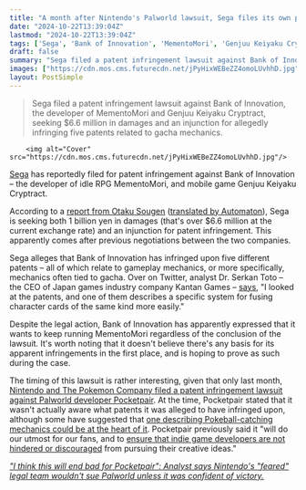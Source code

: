 ```yaml
---
title: "A month after Nintendo's Palworld lawsuit, Sega files its own patent infringement claim against idle RPG devs' gacha mechanics"
date: "2024-10-22T13:39:04Z"
lastmod: "2024-10-22T13:39:04Z"
tags: ['Sega', 'Bank of Innovation', 'MementoMori', 'Genjuu Keiyaku Cryptract', 'Mobile Game', 'Idle RPG', 'Gacha', 'Patent Infringement', 'Lawsuit']
draft: false
summary: "Sega filed a patent infringement lawsuit against Bank of Innovation, the developer of MementoMori and Genjuu Keiyaku Cryptract, seeking $6.6 million in damages and an injunction for allegedly infringing five patents related to gacha mechanics."
images: ["https://cdn.mos.cms.futurecdn.net/jPyHixWEBeZZ4omoLUvhhD.jpg"]
layout: PostSimple
---
```

> Sega filed a patent infringement lawsuit against Bank of Innovation, the developer of MementoMori and Genjuu Keiyaku Cryptract, seeking $6.6 million in damages and an injunction for allegedly infringing five patents related to gacha mechanics.


        <img alt="Cover" src="https://cdn.mos.cms.futurecdn.net/jPyHixWEBeZZ4omoLUvhhD.jpg"/>
        
[Sega](https://www.gamesradar.com/tag/sega/) has reportedly filed for patent infringement against Bank of Innovation – the developer of idle RPG MementoMori, and mobile game Genjuu Keiyaku Cryptract.

According to a [<u>report from Otaku Sougen</u>](https://0115765.com/archives/96094) ([<u>translated by Automaton</u>](https://automaton-media.com/en/news/sega-files-patent-infringement-lawsuit-against-memento-mori-developer-over-in-game-mechanics-seeking-1-billion-yen-in-damages/)), Sega is seeking both 1 billion yen in damages (that's over $6.6 million at the current exchange rate) and an injunction for patent infringement. This apparently comes after previous negotiations between the two companies.

Sega alleges that Bank of Innovation has infringed upon five different patents – all of which relate to gameplay mechanics, or more specifically, mechanics often tied to gacha. Over on Twitter, analyst Dr. Serkan Toto – the CEO of Japan games industry company Kantan Games – [<u>says</u>](https://x.com/serkantoto/status/1848285222867234940), "I looked at the patents, and one of them describes a specific system for fusing character cards of the same kind more easily."

Despite the legal action, Bank of Innovation has apparently expressed that it wants to keep running MementoMori regardless of the conclusion of the lawsuit. It's worth noting that it doesn't believe there's any basis for its apparent infringements in the first place, and is hoping to prove as such during the case. 

The timing of this lawsuit is rather interesting, given that only last month, [<u>Nintendo and The Pokemon Company filed a patent infringement lawsuit against Palworld developer Pocketpair</u>](https://www.gamesradar.com/games/survival/its-official-palworld-has-been-nintendod-as-the-pokemon-company-files-lawsuit-against-pocketpair-for-infringing-multiple-patent-rights/). At the time, Pocketpair stated that it wasn't actually aware what patents it was alleged to have infringed upon, although some have suggested that [<u>one describing Pokeball-catching mechanics could be at the heart of it</u>](https://www.gamesradar.com/games/pokemon/nintendos-pokeball-patent-could-be-at-the-heart-of-its-palworld-lawsuit-and-judging-by-a-29-year-old-precedent-it-could-change-monster-collecting-rpgs-for-decades/). Pocketpair previously said it "will do our utmost for our fans, and to [<u>ensure that indie game developers are not hindered or discouraged</u>](https://www.gamesradar.com/games/survival/palworld-developer-responds-to-nintendo-lawsuit-says-we-will-do-our-utmost-to-ensure-that-indie-devs-are-not-hindered-or-discouraged-from-pursuing-their-creative-ideas/) from pursuing their creative ideas."

[<u><em>"I think this will end bad for Pocketpair": Analyst says Nintendo's "feared" legal team wouldn't sue Palworld unless it was confident of victory.</em></u>](https://www.gamesradar.com/games/survival/i-think-this-will-end-bad-for-pocketpair-analyst-says-nintendos-feared-legal-team-wouldnt-sue-palworld-unless-it-was-confident-of-victory/)
        